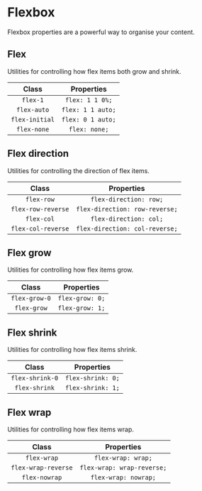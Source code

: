 
<Meta title="Utilities/Flexbox" />

# Flexbox

Flexbox properties are a powerful way to organise your content.

## Flex

Utilities for controlling how flex items both grow and shrink.

|     Class      |    Properties     |
| :------------: | :---------------: |
|    `flex-1`    |  `flex: 1 1 0%;`  |
|  `flex-auto`   | `flex: 1 1 auto;` |
| `flex-initial` | `flex: 0 1 auto;` |
|  `flex-none`   |   `flex: none;`   |

## Flex direction

Utilities for controlling the direction of flex items.

|       Class        |           Properties           |
| :----------------: | :----------------------------: |
|     `flex-row`     |     `flex-direction: row;`     |
| `flex-row-reverse` | `flex-direction: row-reverse;` |
|     `flex-col`     |     `flex-direction: col;`     |
| `flex-col-reverse` | `flex-direction: col-reverse;` |

## Flex grow

Utilities for controlling how flex items grow.

|     Class     |   Properties    |
| :-----------: | :-------------: |
| `flex-grow-0` | `flex-grow: 0;` |
|  `flex-grow`  | `flex-grow: 1;` |

## Flex shrink

Utilities for controlling how flex items shrink.

|      Class      |    Properties     |
| :-------------: | :---------------: |
| `flex-shrink-0` | `flex-shrink: 0;` |
|  `flex-shrink`  | `flex-shrink: 1;` |

## Flex wrap

Utilities for controlling how flex items wrap.

|        Class        |         Properties         |
| :-----------------: | :------------------------: |
|     `flex-wrap`     |     `flex-wrap: wrap;`     |
| `flex-wrap-reverse` | `flex-wrap: wrap-reverse;` |
|    `flex-nowrap`    |    `flex-wrap: nowrap;`    |
